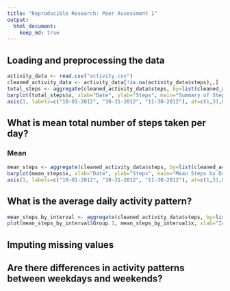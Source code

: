 ```yaml
---
title: "Reproducible Research: Peer Assessment 1"
output: 
  html_document:
    keep_md: true
---
```



## Loading and preprocessing the data
```R
activity_data <- read.csv("activity.csv")
cleaned_activity_data <- activity_data[!is.na(activity_data$steps),,]
total_steps <- aggregate(cleaned_activity_data$steps, by=list(cleaned_activity_data$date), FUN=sum)
barplot(total_steps$x, xlab="Date", ylab="Steps", main="Summary of Steps by Date")
axis(1, labels=c("10-01-2012", "10-31-2012", "11-30-2012"), at=c(1,31,63))
```

## What is mean total number of steps taken per day?
### Mean
```R
mean_steps <- aggregate(cleaned_activity_data$steps, by=list(cleaned_activity_data$date), FUN=mean)
barplot(mean_steps$x, xlab="Date", ylab="Steps", main="Mean Steps by Date")
axis(1, labels=c("10-01-2012", "10-31-2012", "11-30-2012"), at=c(1,31,63))
```

## What is the average daily activity pattern?
```R
mean_steps_by_interval <- aggregate(cleaned_activity_data$steps, by=list(cleaned_activity_data$interval), FUN=mean)
plot(mean_steps_by_interval$Group.1, mean_steps_by_interval$x, xlab="Interval", ylab="Steps", main="Mean Steps by Interval", type="l")
```

## Imputing missing values



## Are there differences in activity patterns between weekdays and weekends?
